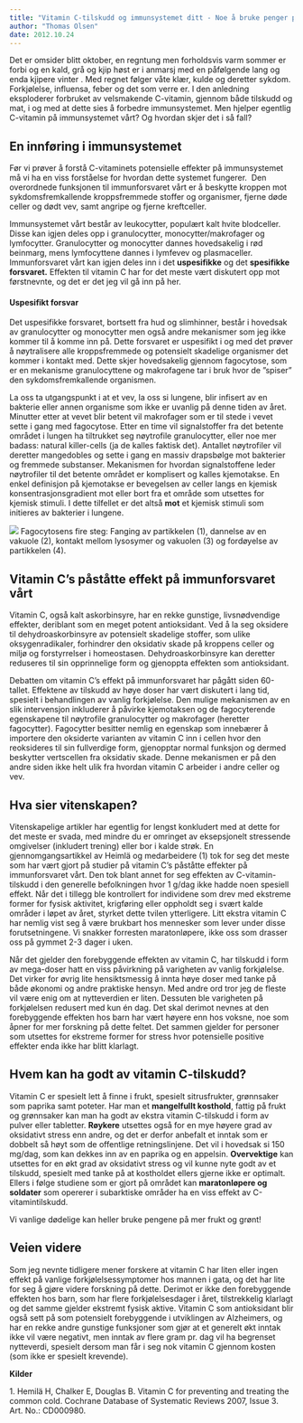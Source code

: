 ```yaml
---
title: "Vitamin C-tilskudd og immunsystemet ditt - Noe å bruke penger på?"
author: "Thomas Olsen"
date: 2012.10.24
---
```


Det er omsider blitt oktober, en regntung men forholdsvis varm sommer er forbi og en kald, grå og kjip høst er i anmarsj med en påfølgende lang og enda kjipere vinter . Med regnet følger våte klær, kulde og deretter sykdom. Forkjølelse, influensa, feber og det som verre er. I den anledning eksploderer forbruket av velsmakende C-vitamin, gjennom både tilskudd og mat, i og med at dette sies å forbedre immunsystemet. Men hjelper egentlig C-vitamin på immunsystemet vårt? Og hvordan skjer det i så fall?

## En innføring i immunsystemet

Før vi prøver å forstå C-vitaminets potensielle effekter på immunsystemet må vi ha en viss forståelse for hvordan dette systemet fungerer.  Den overordnede funksjonen til immunforsvaret vårt er å beskytte kroppen mot sykdomsfremkallende kroppsfremmede stoffer og organismer, fjerne døde celler og dødt vev, samt angripe og fjerne kreftceller.

Immunsystemet vårt består av leukocytter, populært kalt hvite blodceller. Disse kan igjen deles opp i granulocytter, monocytter/makrofager og lymfocytter. Granulocytter og monocytter dannes hovedsakelig i rød beinmarg, mens lymfocyttene dannes i lymfevev og plasmaceller. Immunforsvaret vårt kan igjen deles inn i det **uspesifikke** og det **spesifikke forsvaret.** Effekten til vitamin C har for det meste vært diskutert opp mot førstnevnte, og det er det jeg vil gå inn på her.

#### Uspesifikt forsvar

Det uspesifikke forsvaret, bortsett fra hud og slimhinner, består i hovedsak av granulocytter og monocytter men også andre mekanismer som jeg ikke kommer til å komme inn på. Dette forsvaret er uspesifikt i og med det prøver å nøytralisere alle kroppsfremmede og potensielt skadelige organismer det kommer i kontakt med. Dette skjer hovedsakelig gjennom fagocytose, som er en mekanisme granulocyttene og makrofagene tar i bruk hvor de ”spiser” den sykdomsfremkallende organismen.

La oss ta utgangspunkt i at et vev, la oss si lungene, blir infisert av en bakterie eller annen organisme som ikke er uvanlig på denne tiden av året. Minutter etter at vevet blir betent vil makrofager som er til stede i vevet sette i gang med fagocytose. Etter en time vil signalstoffer fra det betente området i lungen ha tiltrukket seg nøytrofile granulocytter, eller noe mer badass: natural killer-cells (ja de kalles faktisk det). Antallet nøytrofiler vil deretter mangedobles og sette i gang en massiv drapsbølge mot bakterier og fremmede substanser. Mekanismen for hvordan signalstoffene leder nøytrofiler til det betente området er komplisert og kalles kjemotakse. En enkel definisjon på kjemotakse er bevegelsen av celler langs en kjemisk konsentrasjonsgradient mot eller bort fra et område som utsettes for kjemisk stimuli. I dette tilfellet er det altså **mot** et kjemisk stimuli som initieres av bakterier i lungene.

![](images/clipboard-1994253493.png) Fagocytosens fire steg: Fanging av partikkelen (1), dannelse av en vakuole (2), kontakt mellom lysosymer og vakuolen (3) og fordøyelse av partikkelen (4).

## Vitamin C’s påståtte effekt på immunforsvaret vårt

Vitamin C, også kalt askorbinsyre, har en rekke gunstige, livsnødvendige effekter, deriblant som en meget potent antioksidant. Ved å la seg oksidere til dehydroaskorbinsyre av potensielt skadelige stoffer, som ulike oksygenradikaler, forhindrer den oksidativ skade på kroppens celler og miljø og forstyrrelser i homeostasen. Dehydroaskorbinsyre kan deretter reduseres til sin opprinnelige form og gjenoppta effekten som antioksidant.

Debatten om vitamin C’s effekt på immunforsvaret har pågått siden 60-tallet. Effektene av tilskudd av høye doser har vært diskutert i lang tid, spesielt i behandlingen av vanlig forkjølelse. Den mulige mekanismen av en slik intervensjon inkluderer å påvirke kjemotaksen og de fagocyterende egenskapene til nøytrofile granulocytter og makrofager (heretter fagocytter). Fagocytter besitter nemlig en egenskap som innebærer å importere den oksiderte varianten av vitamin C inn i cellen hvor den reoksideres til sin fullverdige form, gjenopptar normal funksjon og dermed beskytter vertscellen fra oksidativ skade. Denne mekanismen er på den andre siden ikke helt ulik fra hvordan vitamin C arbeider i andre celler og vev.

## Hva sier vitenskapen?

Vitenskapelige artikler har egentlig for lengst konkludert med at dette for det meste er svada, med mindre du er omringet av eksepsjonelt stressende omgivelser (inkludert trening) eller bor i kalde strøk. En gjennomgangsartikkel av Heimlä og medarbeidere (1) tok for seg det meste som har vært gjort på studier på vitamin C’s påståtte effekter på immunforsvaret vårt. Den tok blant annet for seg effekten av C-vitamin-tilskudd i den generelle befolkningen hvor 1 g/dag ikke hadde noen spesiell effekt. Når det i tillegg ble kontrollert for individene som drev med ekstreme former for fysisk aktivitet, krigføring eller oppholdt seg i svært kalde områder i løpet av året, styrket dette tvilen ytterligere. Litt ekstra vitamin C har nemlig vist seg å være brukbart hos mennesker som lever under disse forutsetningene. Vi snakker forresten maratonløpere, ikke oss som drasser oss på gymmet 2-3 dager i uken.

Når det gjelder den forebyggende effekten av vitamin C, har tilskudd i form av mega-doser hatt en viss påvirkning på varigheten av vanlig forkjølelse. Det virker for øvrig lite hensiktsmessig å innta høye doser med tanke på både økonomi og andre praktiske hensyn. Med andre ord tror jeg de fleste vil være enig om at nytteverdien er liten. Dessuten ble varigheten på forkjølelsen redusert med kun én dag. Det skal derimot nevnes at den forebyggende effekten hos barn har vært høyere enn hos voksne, noe som åpner for mer forskning på dette feltet. Det sammen gjelder for personer som utsettes for ekstreme former for stress hvor potensielle positive effekter enda ikke har blitt klarlagt.

## Hvem kan ha godt av vitamin C-tilskudd?

Vitamin C er spesielt lett å finne i frukt, spesielt sitrusfrukter, grønnsaker som paprika samt poteter. Har man et **mangelfullt kosthold**, fattig på frukt og grønnsaker kan man ha godt av ekstra vitamin C-tilskudd i form av pulver eller tabletter. **Røykere** utsettes også for en mye høyere grad av oksidativt stress enn andre, og det er derfor anbefalt et inntak som er dobbelt så høyt som de offentlige retningslinjene. Det vil i hovedsak si 150 mg/dag, som kan dekkes inn av en paprika og en appelsin. **Overvektige** kan utsettes for en økt grad av oksidativt stress og vil kunne nyte godt av et tilskudd, spesielt med tanke på at kostholdet ellers gjerne ikke er optimalt. Ellers i følge studiene som er gjort på området kan **maratonløpere og soldater** som opererer i subarktiske områder ha en viss effekt av C-vitamintilskudd.

Vi vanlige dødelige kan heller bruke pengene på mer frukt og grønt!

## Veien videre

Som jeg nevnte tidligere mener forskere at vitamin C har liten eller ingen effekt på vanlige forkjølelsessymptomer hos mannen i gata, og det har lite for seg å gjøre videre forskning på dette. Derimot er ikke den forebyggende effekten hos barn, som har flere forkjølelsesdager i året, tilstrekkelig klarlagt og det samme gjelder ekstremt fysisk aktive. Vitamin C som antioksidant blir også sett på som potensielt forebyggende i utviklingen av Alzheimers, og har en rekke andre gunstige funksjoner som gjør at et generelt økt inntak ikke vil være negativt, men inntak av flere gram pr. dag vil ha begrenset nytteverdi, spesielt dersom man får i seg nok vitamin C gjennom kosten (som ikke er spesielt krevende).

**Kilder**

1. Hemilä H, Chalker E, Douglas B. Vitamin C for preventing and treating the common cold. Cochrane Database of Systematic Reviews 2007, Issue 3. Art. No.: CD000980.
